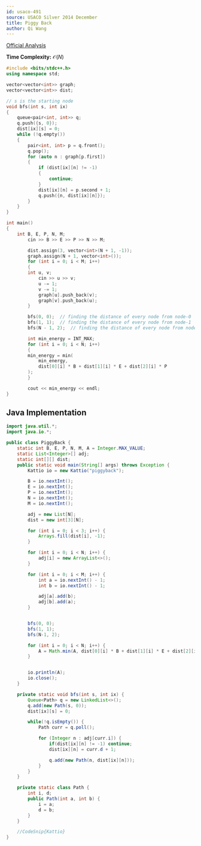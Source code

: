 ```yaml
---
id: usaco-491
source: USACO Silver 2014 December
title: Piggy Back
author: Qi Wang
---
```


[Official Analysis](http://www.usaco.org/current/data/sol_piggyback_silver.html)

**Time Complexity:** $\mathcal{O}(N)$

<LanguageSection>
	
<CPPSection>

```cpp
#include <bits/stdc++.h>
using namespace std;

vector<vector<int>> graph;
vector<vector<int>> dist;

// s is the starting node
void bfs(int s, int ix)
{
	queue<pair<int, int>> q;
	q.push({s, 0});
	dist[ix][s] = 0;
	while (!q.empty())
	{
		pair<int, int> p = q.front();
		q.pop();
		for (auto n : graph[p.first])
		{
			if (dist[ix][n] != -1)
			{ 
				continue; 
			}
			dist[ix][n] = p.second + 1;
			q.push({n, dist[ix][n]});
		}
	}
}

int main()
{
	int B, E, P, N, M; 
    	cin >> B >> E >> P >> N >> M;

    	dist.assign(3, vector<int>(N + 1, -1));
        graph.assign(N + 1, vector<int>());
    	for (int i = 0; i < M; i++)
    	{
		int u, v;
        	cin >> u >> v;
        	u -= 1;
        	v -= 1;
        	graph[u].push_back(v);
        	graph[v].push_back(u);
    	}

    	bfs(0, 0);  // finding the distance of every node from node-0
    	bfs(1, 1);  // finding the distance of every node from node-1
    	bfs(N - 1, 2);  // finding the distance of every node from node-(N-1)

    	int min_energy = INT_MAX;
    	for (int i = 0; i < N; i++)
    	{
		min_energy = min(
			min_energy,
			dist[0][i] * B + dist[1][i] * E + dist[2][i] * P
		);
    	}

    	cout << min_energy << endl;
}
```
	
</CPPSection>
	

<JavaSection>

## Java Implementation

```java
import java.util.*;
import java.io.*;

public class PiggyBack {
	static int B, E, P, N, M, A = Integer.MAX_VALUE;
	static List<Integer>[] adj;
	static int[][] dist;
	public static void main(String[] args) throws Exception {
		Kattio io = new Kattio("piggyback");

		B = io.nextInt();
		E = io.nextInt();
		P = io.nextInt();
		N = io.nextInt();
		M = io.nextInt();

		adj = new List[N];
		dist = new int[3][N];

		for (int i = 0; i < 3; i++) {
			Arrays.fill(dist[i], -1);
		}

		for (int i = 0; i < N; i++) {
			adj[i] = new ArrayList<>();
		}

		for (int i = 0; i < M; i++) {
			int a = io.nextInt() - 1;
			int b = io.nextInt() - 1;

			adj[a].add(b);
			adj[b].add(a);
		}


		bfs(0, 0);
		bfs(1, 1);
		bfs(N-1, 2);

		for (int i = 0; i < N; i++) {
			A = Math.min(A, dist[0][i] * B + dist[1][i] * E + dist[2][i] * P);
		}


		io.println(A);
		io.close();
	}

	private static void bfs(int s, int ix) {
		Queue<Path> q = new LinkedList<>();
		q.add(new Path(s, 0));
		dist[ix][s] = 0;

		while(!q.isEmpty()) {
			Path curr = q.poll();

			for (Integer n : adj[curr.i]) {
				if(dist[ix][n] != -1) continue;
				dist[ix][n] = curr.d + 1;

				q.add(new Path(n, dist[ix][n]));
			}
		}
	}

	private static class Path {
		int i, d;
		public Path(int a, int b) {
			i = a;
			d = b;
		}
	}

	//CodeSnip{Kattio}
}
```

</JavaSection>
</LanguageSection>
